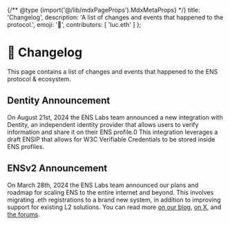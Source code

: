 
{/** @type {import('@/lib/mdxPageProps').MdxMetaProps} */}
    title: 'Changelog',
    description: 'A list of changes and events that happened to the protocol.',
    emoji: '📝',
    contributors: [
        'luc.eth'
    ]
};

# 📝 Changelog

This page contains a list of changes and events that happened to the ENS protocol & ecosystem.

## Dentity Announcement

On August 21st, 2024 the ENS Labs team announced a new integration with Dentity, an independent identity provider that allows users to verify information and share it on their ENS profile.0
This integration leverages a draft ENSIP that allows for W3C Verifiable Credentials to be stored inside ENS profiles.

## ENSv2 Announcement

On March 28th, 2024 the ENS Labs team announced our plans and roadmap for scaling ENS to the entire internet and beyond.
This involves migrating .eth registrations to a brand new system, in addition to improving support for existing L2 solutions.
You can read more [on our blog](https://blog.ens.domains/post/ensv2), [on X](https://twitter.com/ensdomains/status/1795440186513576318), and [the forums](https://discuss.ens.domains/t/technical-feedback-thread-for-ensv2/19233).

